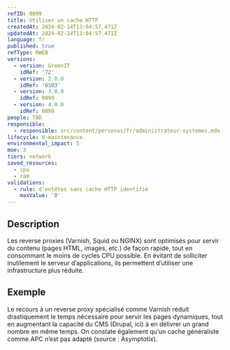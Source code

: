 ```yaml
---
refID: 0099
title: Utiliser un cache HTTP
createdAt: 2024-02-14T13:04:57.471Z
updatedAt: 2024-02-14T13:04:57.471Z
language: fr
published: true
refType: RWEB
versions:
  - version: GreenIT
    idRef: '72'
  - version: 2.0.0
    idRef: '0103'
  - version: 3.0.0
    idRef: 0099
  - version: 4.0.0
    idRef: 0099
people: TBD
responsible:
  - responsible: src/content/personas/fr/administrateur-systemes.mdx
lifecycle: 8-maintenance
environmental_impact: 5
moe: 3
tiers: network
saved_resources:
  - cpu
  - ram
validations:
  - rule: d'entêtes sans cache HTTP identifié
    maxValue: '0'
---
```


## Description

Les reverse proxies (Varnish, Squid ou NGINX) sont optimisés pour servir du contenu (pages HTML, images, etc.) de façon rapide, tout en consommant le moins de cycles CPU possible. En évitant de solliciter inutilement le serveur d’applications, ils permettent d’utiliser une infrastructure plus réduite.

## Exemple

Le recours à un reverse proxy spécialisé comme Varnish réduit drastiquement le temps nécessaire pour servir les pages dynamiques, tout en augmentant la capacité du CMS (Drupal, ici)
à en délivrer un grand nombre en même temps. On constate également qu’un cache généraliste comme APC n’est pas adapté (source : Asymptotix).
